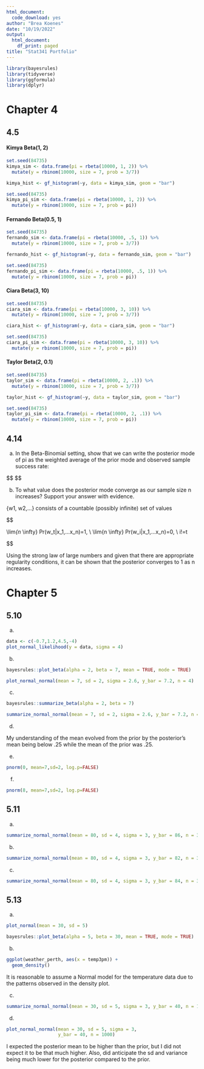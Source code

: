 ```yaml
---
html_document:
  code_download: yes
author: "Brea Koenes"
date: "10/19/2022"
output:
  html_document:
    df_print: paged
title: "Stat341 Portfolio"
---
```


```r
library(bayesrules)
library(tidyverse)
library(ggformula)
library(dplyr)
```

# Chapter 4

## 4.5

#### Kimya Beta(1, 2)

```r
set.seed(84735)
kimya_sim <- data.frame(pi = rbeta(10000, 1, 2)) %>% 
  mutate(y = rbinom(10000, size = 7, prob = 3/7))
```

```r
kimya_hist <- gf_histogram(~y, data = kimya_sim, geom = "bar")
```

```r
set.seed(84735)
kimya_pi_sim <- data.frame(pi = rbeta(10000, 1, 2)) %>% 
  mutate(y = rbinom(10000, size = 7, prob = pi))
```

#### Fernando Beta(0.5, 1)

```r
set.seed(84735)
fernando_sim <- data.frame(pi = rbeta(10000, .5, 1)) %>% 
  mutate(y = rbinom(10000, size = 7, prob = 3/7))
```

```r
fernando_hist <- gf_histogram(~y, data = fernando_sim, geom = "bar")
```

```r
set.seed(84735)
fernando_pi_sim <- data.frame(pi = rbeta(10000, .5, 1)) %>% 
  mutate(y = rbinom(10000, size = 7, prob = pi))
```

#### Ciara Beta(3, 10)

```r
set.seed(84735)
ciara_sim <- data.frame(pi = rbeta(10000, 3, 10)) %>% 
  mutate(y = rbinom(10000, size = 7, prob = 3/7))
```

```r
ciara_hist <- gf_histogram(~y, data = ciara_sim, geom = "bar")
```

```r
set.seed(84735)
ciara_pi_sim <- data.frame(pi = rbeta(10000, 3, 10)) %>% 
  mutate(y = rbinom(10000, size = 7, prob = pi))
```

#### Taylor Beta(2, 0.1)

```r
set.seed(84735)
taylor_sim <- data.frame(pi = rbeta(10000, 2, .1)) %>% 
  mutate(y = rbinom(10000, size = 7, prob = 3/7))
```

```r
taylor_hist <- gf_histogram(~y, data = taylor_sim, geom = "bar")
```

```r
set.seed(84735)
taylor_pi_sim <- data.frame(pi = rbeta(10000, 2, .1)) %>% 
  mutate(y = rbinom(10000, size = 7, prob = pi))
```

## 4.14

a.  In the Beta-Binomial setting, show that we can write the posterior mode of pi as the weighted average of the prior mode and observed sample success rate:

\$\$ \begin{align*}

Mode(\pi∣Y=y) &= (\alpha+y−1)/(\alpha+\beta+n−2) \\
&= \frac{\alpha−1}{\alpha+\beta+n−2} + y/(\alpha+\beta+n−2) \\
&= (\alpha−1)/(\alpha+\beta+n−2) ⋅ (\alpha+\beta−2)/(\alpha+\beta−2) + y/(\alpha+\beta+n−2) ⋅ n/n \\
&= (\alpha+\beta−2)/(\alpha+\beta+n−2) ⋅ (\alpha−1)/(\alpha+\beta−2) + n/(\alpha+\beta+n−2) ⋅ y/n \\
&= (\alpha+\beta−2) / (\alpha+\beta+n−2) ⋅ Mode(\pi) + n/(\alpha+\beta+n−2) ⋅ y/n \\

\end{align*} \$\$

b.  To what value does the posterior mode converge as our sample size n increases? Support your answer with evidence.

{w1, w2,...} consists of a countable (possibly infinite) set of values

\$\$

\displaystyle \\lim*{n* \to \\infty} Pr(w_t\|x_1,...x_n)=1, \\ \displaystyle \\lim{n \to \\infty} Pr(w_i\|x_1,...x_n)=0, \\ i!=t

\$\$

Using the strong law of large numbers and given that there are appropriate regularity conditions, it can be shown that the posterior converges to 1 as n increases.

# Chapter 5

## 5.10

a.  

```r
data <- c(-0.7,1.2,4.5,-4)
plot_normal_likelihood(y = data, sigma = 4)
```

b.  

```r
bayesrules::plot_beta(alpha = 2, beta = 7, mean = TRUE, mode = TRUE)
```

```r
plot_normal_normal(mean = 7, sd = 2, sigma = 2.6, y_bar = 7.2, n = 4)
```

c.  

```r
bayesrules::summarize_beta(alpha = 2, beta = 7)
```

```r
summarize_normal_normal(mean = 7, sd = 2, sigma = 2.6, y_bar = 7.2, n = 4)
```

d.  

My understanding of the mean evolved from the prior by the posterior's mean being below .25 while the mean of the prior was .25.

e.  

```r
pnorm(0, mean=7,sd=2, log.p=FALSE)
```

f.  

```r
pnorm(8, mean=7,sd=2, log.p=FALSE)
```

## 5.11

a.  

```r
summarize_normal_normal(mean = 80, sd = 4, sigma = 3, y_bar = 86, n = 32)
```

b.  

```r
summarize_normal_normal(mean = 80, sd = 4, sigma = 3, y_bar = 82, n = 32)
```

c.  

```r
summarize_normal_normal(mean = 80, sd = 4, sigma = 3, y_bar = 84, n = 32)
```

## 5.13

a.  

```r
plot_normal(mean = 30, sd = 5)
```

```r
bayesrules::plot_beta(alpha = 5, beta = 30, mean = TRUE, mode = TRUE)
```

b.  

```r
ggplot(weather_perth, aes(x = temp3pm)) + 
  geom_density()
```

It is reasonable to assume a Normal model for the temperature data due to the patterns observed in the density plot.

c.  

```r
summarize_normal_normal(mean = 30, sd = 5, sigma = 3, y_bar = 40, n = 1000)
```

d.  

```r
plot_normal_normal(mean = 30, sd = 5, sigma = 3,
                   y_bar = 40, n = 1000)
```

I expected the posterior mean to be higher than the prior, but I did not expect it to be that much higher. Also, did anticipate the sd and variance being much lower for the posterior compared to the prior.
